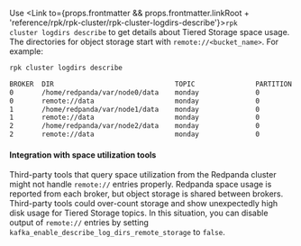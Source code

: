 
Use <Link to={props.frontmatter && props.frontmatter.linkRoot + 'reference/rpk/rpk-cluster/rpk-cluster-logdirs-describe'}><code>rpk cluster logdirs describe</code></Link> to get details about Tiered Storage space usage. The directories for object storage start with `remote://<bucket_name>`. For example:

```bash
rpk cluster logdirs describe

BROKER  DIR                              TOPIC               PARTITION  SIZE      ERROR
0       /home/redpanda/var/node0/data    monday              0          18406863  
0       remote://data                    monday              0          60051220  
1       /home/redpanda/var/node1/data    monday              0          22859882  
1       remote://data                    monday              0          60051220  
2       /home/redpanda/var/node2/data    monday              0          17169935  
2       remote://data                    monday              0          60051220  
```

#### Integration with space utilization tools

Third-party tools that query space utilization from the Redpanda cluster might not handle `remote://` entries properly. Redpanda space usage is reported from each broker, but object storage is shared between brokers. Third-party tools could over-count storage and show unexpectedly high disk usage for Tiered Storage topics. In this situation, you can disable output of `remote://` entries by setting `kafka_enable_describe_log_dirs_remote_storage` to `false`.